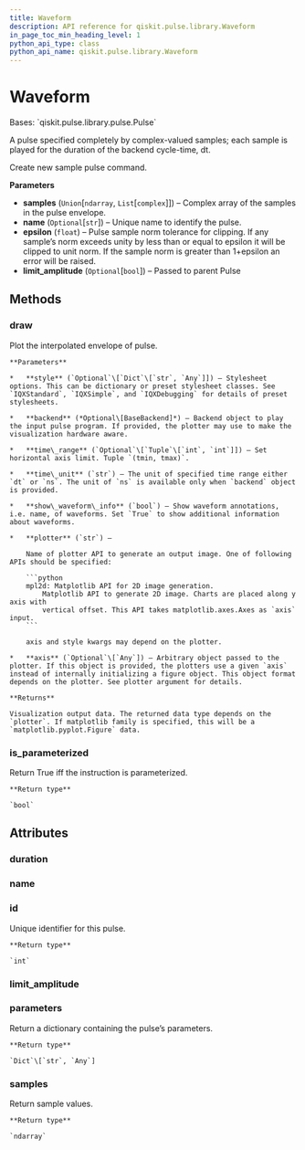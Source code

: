 ```yaml
---
title: Waveform
description: API reference for qiskit.pulse.library.Waveform
in_page_toc_min_heading_level: 1
python_api_type: class
python_api_name: qiskit.pulse.library.Waveform
---
```


# Waveform

<Class id="qiskit.pulse.library.Waveform" isDedicatedPage={true} github="https://github.com/qiskit/qiskit/tree/stable/0.23/qiskit/pulse/library/waveform.py" signature="Waveform(samples, name=None, epsilon=1e-07, limit_amplitude=None)">
  Bases: `qiskit.pulse.library.pulse.Pulse`

  A pulse specified completely by complex-valued samples; each sample is played for the duration of the backend cycle-time, dt.

  Create new sample pulse command.

  **Parameters**

  *   **samples** (`Union`\[`ndarray`, `List`\[`complex`]]) – Complex array of the samples in the pulse envelope.
  *   **name** (`Optional`\[`str`]) – Unique name to identify the pulse.
  *   **epsilon** (`float`) – Pulse sample norm tolerance for clipping. If any sample’s norm exceeds unity by less than or equal to epsilon it will be clipped to unit norm. If the sample norm is greater than 1+epsilon an error will be raised.
  *   **limit\_amplitude** (`Optional`\[`bool`]) – Passed to parent Pulse

  ## Methods

  ### draw

  <Function id="qiskit.pulse.library.Waveform.draw" signature="Waveform.draw(style=None, backend=None, time_range=None, time_unit='dt', show_waveform_info=True, plotter='mpl2d', axis=None)">
    Plot the interpolated envelope of pulse.

    **Parameters**

    *   **style** (`Optional`\[`Dict`\[`str`, `Any`]]) – Stylesheet options. This can be dictionary or preset stylesheet classes. See `IQXStandard`, `IQXSimple`, and `IQXDebugging` for details of preset stylesheets.

    *   **backend** (*Optional\[BaseBackend]*) – Backend object to play the input pulse program. If provided, the plotter may use to make the visualization hardware aware.

    *   **time\_range** (`Optional`\[`Tuple`\[`int`, `int`]]) – Set horizontal axis limit. Tuple `(tmin, tmax)`.

    *   **time\_unit** (`str`) – The unit of specified time range either `dt` or `ns`. The unit of `ns` is available only when `backend` object is provided.

    *   **show\_waveform\_info** (`bool`) – Show waveform annotations, i.e. name, of waveforms. Set `True` to show additional information about waveforms.

    *   **plotter** (`str`) –

        Name of plotter API to generate an output image. One of following APIs should be specified:

        ```python
        mpl2d: Matplotlib API for 2D image generation.
            Matplotlib API to generate 2D image. Charts are placed along y axis with
            vertical offset. This API takes matplotlib.axes.Axes as `axis` input.
        ```

        axis and style kwargs may depend on the plotter.

    *   **axis** (`Optional`\[`Any`]) – Arbitrary object passed to the plotter. If this object is provided, the plotters use a given `axis` instead of internally initializing a figure object. This object format depends on the plotter. See plotter argument for details.

    **Returns**

    Visualization output data. The returned data type depends on the `plotter`. If matplotlib family is specified, this will be a `matplotlib.pyplot.Figure` data.
  </Function>

  ### is\_parameterized

  <Function id="qiskit.pulse.library.Waveform.is_parameterized" signature="Waveform.is_parameterized()">
    Return True iff the instruction is parameterized.

    **Return type**

    `bool`
  </Function>

  ## Attributes

  ### duration

  <Attribute id="qiskit.pulse.library.Waveform.duration" />

  ### name

  <Attribute id="qiskit.pulse.library.Waveform.name" />

  ### id

  <Attribute id="qiskit.pulse.library.Waveform.id">
    Unique identifier for this pulse.

    **Return type**

    `int`
  </Attribute>

  ### limit\_amplitude

  <Attribute id="qiskit.pulse.library.Waveform.limit_amplitude" attributeValue="True" />

  ### parameters

  <Attribute id="qiskit.pulse.library.Waveform.parameters">
    Return a dictionary containing the pulse’s parameters.

    **Return type**

    `Dict`\[`str`, `Any`]
  </Attribute>

  ### samples

  <Attribute id="qiskit.pulse.library.Waveform.samples">
    Return sample values.

    **Return type**

    `ndarray`
  </Attribute>
</Class>

